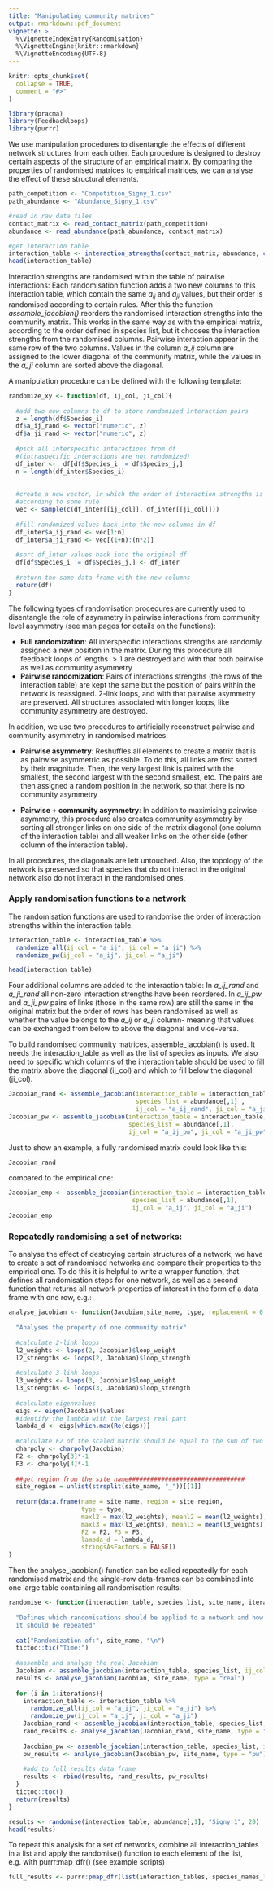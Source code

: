 ```yaml
---
title: "Manipulating community matrices"
output: rmarkdown::pdf_document
vignette: >
  %\VignetteIndexEntry{Randomisation}
  %\VignetteEngine{knitr::rmarkdown}
  %\VignetteEncoding{UTF-8}
---
```


```r
knitr::opts_chunk$set(
  collapse = TRUE,
  comment = "#>"
)
```

```r
library(pracma)
library(Feedbackloops)
library(purrr)
```


We use manipulation procedures to disentangle the effects of different network structures from each other. Each procedure is designed to destroy certain aspects of the structure of an empirical matrix. By comparing the properties of randomised matrices to empirical matrices, we can analyse the effect of these structural elements. 


```r
path_competition <- "Competition_Signy_1.csv"
path_abundance <- "Abundance_Signy_1.csv"

#read in raw data files
contact_matrix <- read_contact_matrix(path_competition)
abundance <- read_abundance(path_abundance, contact_matrix)

#get interaction table
interaction_table <- interaction_strengths(contact_matrix, abundance, c(-0.1, -0.9, -0.2))
head(interaction_table)
```

Interaction strengths are randomised within the table of pairwise interactions: Each randomisation function adds a two new columns to this interaction table, which contain the same $a_ {ij}$ and $a_{ji}$ values, but their order is randomised according to certain rules. After this the function *assemble_jacobian()* reorders the randomised interaction strengths into the community matrix. This works in the same way as with the empirical matrix, according to the order defined in species list, but it chooses the interaction strengths from the randomised columns. Pairwise interaction appear in the same row of the two columns. Values in the column *a_ij* column are assigned to the lower diagonal of the community matrix, while the values in the *a_ji* column are sorted above the diagonal.  

A manipulation procedure can be defined with the following template: 

```r

randomize_xy <- function(df, ij_col, ji_col){
  
  #add two new columns to df to store randomized interaction pairs
  z = length(df$Species_i)
  df$a_ij_rand <- vector("numeric", z)
  df$a_ji_rand <- vector("numeric", z)
  
  #pick all interspecific interactions from df 
  #(intraspecific interactions are not randomized)
  df_inter <-  df[df$Species_i != df$Species_j,]
  n = length(df_inter$Species_i)
  
  
  #create a new vector, in which the order of interaction strengths is changed
  #according to some rule
  vec <- sample(c(df_inter[[ij_col]], df_inter[[ji_col]]))
  
  #fill randomized values back into the new columns in df 
  df_inter$a_ij_rand <- vec[1:n]
  df_inter$a_ji_rand <- vec[(1+n):(n*2)]
  
  #sort df_inter values back into the original df 
  df[df$Species_i != df$Species_j,] <- df_inter
  
  #return the same data frame with the new columns 
  return(df)
}
```


The following types of randomisation procedures are currently used to disentangle the role of asymmetry in pairwise interactions from community level asymmetry (see man pages for details on the functions):
 
 * **Full randomization**: All interspecific interactions strengths are randomly assigned a new position in the matrix. During this procedure all feedback loops of lengths $>1$ are destroyed and with that both pairwise as well as community asymmetry
 * **Pairwise randomization**: Pairs of interactions strengths (the rows of the interaction table) are kept the same but the position of pairs within the network is reassigned. 2-link loops, and with that pairwise asymmetry are preserved. All structures associated with longer loops, like community asymmetry are destroyed. 
 
In addition, we use two procedures to artificially reconstruct pairwise and community asymmetry in randomised matrices: 

* **Pairwise asymmetry**: Reshuffles all elements to create a matrix that is as pairwise asymmetric as possible. To do this, all links are first sorted by their magnitude. Then, the very largest link is paired with the smallest, the second largest with the second smallest, etc. The pairs are then assigned a random position in the network, so that there is no community asymmetry

* **Pairwise + community asymmetry**: In addition to maximising pairwise asymmetry, this procedure also creates community asymmetry by sorting all stronger links on one side of the matrix diagonal (one column of the interaction table) and all weaker links on the other side (other column of the interaction table).

In all procedures, the diagonals are left untouched. Also, the topology of the network is preserved so that species that do not interact in the original network also do not interact in the randomised ones. 


### Apply randomisation functions to a network

The randomisation functions are used to randomise the order of interaction strengths within the interaction table. 

```r
interaction_table <- interaction_table %>% 
  randomize_all(ij_col = "a_ij", ji_col = "a_ji") %>% 
  randomize_pw(ij_col = "a_ij", ji_col = "a_ji")

head(interaction_table)
```

Four additional columns are added to the interaction table: In *a_ij_rand* and *a_ji_rand* all non-zero interaction strengths have been reordered. In *a_ij_pw* and *a_ji_pw* pairs of links (those in the same row) are still the same in the original matrix but the order of rows has been randomised as well as whether the value belongs to the *a_ij* or *a_ji* column- meaning that values can be exchanged from below to above the diagonal and vice-versa. 

To build randomised community matrices, assemble_jacobian() is used. It needs the interaction_table as well as the list of species as inputs. We also need to specific which columns of the interaction table should be used to fill the matrix above the diagonal (ij_col) and which to fill below the diagonal (ji_col). 

```r
Jacobian_rand <- assemble_jacobian(interaction_table = interaction_table,
                                   species_list = abundance[,1] ,
                                   ij_col = "a_ij_rand", ji_col = "a_ji_rand")
Jacobian_pw <- assemble_jacobian(interaction_table = interaction_table, 
                                 species_list = abundance[,1],
                                 ij_col = "a_ij_pw", ji_col = "a_ji_pw")
```

Just to show an example, a fully randomised matrix could look like this: 
```r
Jacobian_rand
```
compared to the empirical one: 
```r
Jacobian_emp <- assemble_jacobian(interaction_table = interaction_table, 
                                  species_list = abundance[,1], 
                                  ij_col = "a_ij", ji_col = "a_ji")
Jacobian_emp
```

### Repeatedly randomising a set of networks: 

To analyse the effect of destroying certain structures of a network, we have to create a set of randomised networks and compare their properties to the empirical one. To do this it is helpful to write a wrapper function, that defines all randomisation steps for one network, as well as a second function that returns all network properties of interest in the form of a data frame with one row, e.g.: 

```r
analyse_jacobian <- function(Jacobian,site_name, type, replacement = 0.1){
  
  "Analyses the property of one community matrix"
  
  #calculate 2-link loops
  l2_weights <- loops(2, Jacobian)$loop_weight
  l2_strengths <- loops(2, Jacobian)$loop_strength
  
  #calculate 3-link loops
  l3_weights <- loops(3, Jacobian)$loop_weight
  l3_strengths <- loops(3, Jacobian)$loop_strength
  
  #calculate eigenvalues
  eigs <- eigen(Jacobian)$values
  #identify the lambda with the largest real part
  lambda_d <- eigs[which.max(Re(eigs))]
  
  #calculate F2 of the scaled matrix should be equal to the sum of two link loops  
  charpoly <- charpoly(Jacobian)
  F2 <- charpoly[3]*-1
  F3 <- charpoly[4]*-1
  
  ##get region from the site name################################
  site_region = unlist(strsplit(site_name, "_"))[[1]]
  
  return(data.frame(name = site_name, region = site_region,
                    type = type,
                    maxl2 = max(l2_weights), meanl2 = mean(l2_weights), suml2 = sum(l2_strengths),
                    maxl3 = max(l3_weights), meanl3 = mean(l3_weights), suml3 = sum(l3_strengths),
                    F2 = F2, F3 = F3, 
                    lambda_d = lambda_d,
                    stringsAsFactors = FALSE))
}

```

Then the analyse_jacobian() function can be called repeatedly for each randomised matrix and the single-row data-frames can be combined into one large table containing all randomisation results: 

```r
randomise <- function(interaction_table, species_list, site_name, iterations, mean_aij){
  
  "Defines which randomisations should be applied to a network and how many times 
  it should be repeated"
  
  cat("Randomization of:", site_name, "\n")
  tictoc::tic("Time:")
  
  #assemble and analyse the real Jacobian
  Jacobian <- assemble_jacobian(interaction_table, species_list, ij_col = "a_ij", ji_col = "a_ji")
  results <- analyse_jacobian(Jacobian, site_name, type = "real")
  
  for (i in 1:iterations){
    interaction_table <- interaction_table %>% 
      randomize_all(ij_col = "a_ij", ji_col = "a_ji") %>% 
      randomize_pw(ij_col = "a_ij", ji_col = "a_ji")
    Jacobian_rand <- assemble_jacobian(interaction_table, species_list, ij_col = "a_ij_rand", ji_col = "a_ji_rand")
    rand_results <- analyse_jacobian(Jacobian_rand, site_name, type = "rand")
    
    Jacobian_pw <- assemble_jacobian(interaction_table, species_list, ij_col = "a_ij_pw", ji_col = "a_ji_pw")
    pw_results <- analyse_jacobian(Jacobian_pw, site_name, type = "pw")
    
    #add to full results data frame
    results <- rbind(results, rand_results, pw_results)
  }
  tictoc::toc()
  return(results)
}
```

```r
results <- randomise(interaction_table, abundance[,1], "Signy_1", 20)
head(results)
```
To repeat this analysis for a set of networks, combine all interaction_tables in a list and apply the randomise() function to each element of the list, e.g. with purrr:map_dfr() (see example scripts)

```r
full_results <- purrr:pmap_dfr(list(interaction_tables, species_names_list, names_sans), randomise, iterations, 0.1 )
```

